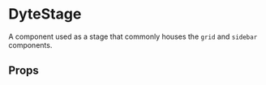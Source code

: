 # DyteStage

A component used as a stage that commonly houses the `grid` and `sidebar`
components.

## Props

<PropsTable of="dyte-stage" />
